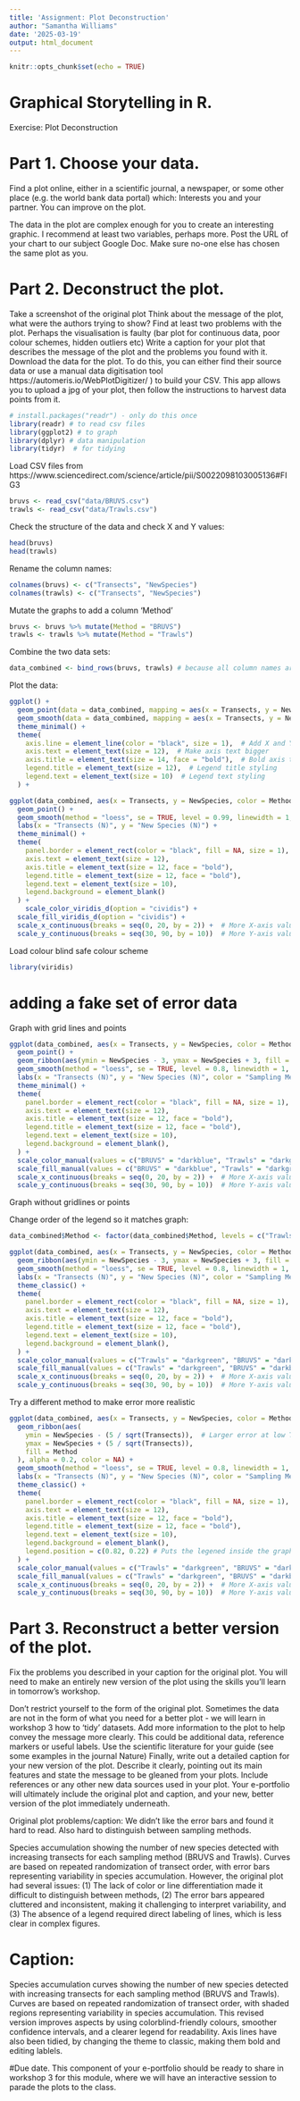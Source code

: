 ```yaml
---
title: 'Assignment: Plot Deconstruction'
author: "Samantha Williams"
date: '2025-03-19'
output: html_document
---
```


```r
knitr::opts_chunk$set(echo = TRUE)
```

# Graphical Storytelling in R.
Exercise: Plot Deconstruction

# Part 1. Choose your data. 
Find a plot online, either in a scientific journal, a newspaper, or some other place (e.g. the world bank data portal) which:
Interests you and your partner.
You can improve on the plot. 

The data in the plot are complex enough for you to create an interesting graphic. I recommend at least two variables, perhaps more.
Post the URL of your chart to our subject Google Doc. Make sure no-one else has chosen the same plot as you.

# Part 2. Deconstruct the plot. 
Take a screenshot of the original plot
Think about the message of the plot, what were the authors trying to show?
Find at least two problems with the plot. Perhaps the visualisation is faulty (bar plot for continuous data, poor colour schemes, hidden outliers etc)
Write a caption for your plot that describes the message of the plot and the problems you found with it.
Download the data for the plot. To do this, you can either find their source data or use a manual data digitisation tool https://automeris.io/WebPlotDigitizer/ ) to build your CSV. This app allows you to upload a jpg of your plot, then follow the instructions to harvest data points from it.


```r
# install.packages("readr") - only do this once
library(readr) # to read csv files
library(ggplot2) # to graph
library(dplyr) # data manipulation
library(tidyr)  # for tidying
```

Load CSV files from https://www.sciencedirect.com/science/article/pii/S0022098103005136#FIG3

```r
bruvs <- read_csv("data/BRUVS.csv")
trawls <- read_csv("data/Trawls.csv")
```

Check the structure of the data and check X and Y values:
```r
head(bruvs)
head(trawls)
```

Rename the column names:
```r
colnames(bruvs) <- c("Transects", "NewSpecies")
colnames(trawls) <- c("Transects", "NewSpecies")
```

Mutate the graphs to add a column 'Method'
```r
bruvs <- bruvs %>% mutate(Method = "BRUVS")
trawls <- trawls %>% mutate(Method = "Trawls")
```

Combine the two data sets:
```r
data_combined <- bind_rows(bruvs, trawls) # because all column names are the same it stacks the data
```

Plot the data:
```r
ggplot() + 
  geom_point(data = data_combined, mapping = aes(x = Transects, y = NewSpecies)) + 
  geom_smooth(data = data_combined, mapping = aes(x = Transects, y = NewSpecies)) +
  theme_minimal() + 
  theme(
    axis.line = element_line(color = "black", size = 1),  # Add X and Y axis lines
    axis.text = element_text(size = 12),  # Make axis text bigger
    axis.title = element_text(size = 14, face = "bold"),  # Bold axis titles
    legend.title = element_text(size = 12),  # Legend title styling
    legend.text = element_text(size = 10)  # Legend text styling
  ) +
```

```r
ggplot(data_combined, aes(x = Transects, y = NewSpecies, color = Method, fill = Method)) +
  geom_point() +
  geom_smooth(method = "loess", se = TRUE, level = 0.99, linewidth = 1, alpha = 0.5) +
  labs(x = "Transects (N)", y = "New Species (N)") +
  theme_minimal() + 
  theme(
    panel.border = element_rect(color = "black", fill = NA, size = 1),  
    axis.text = element_text(size = 12),
    axis.title = element_text(size = 12, face = "bold"),
    legend.title = element_text(size = 12, face = "bold"),
    legend.text = element_text(size = 10),
    legend.background = element_blank()
  ) +
    scale_color_viridis_d(option = "cividis") +  
  scale_fill_viridis_d(option = "cividis") +  
  scale_x_continuous(breaks = seq(0, 20, by = 2)) +  # More X-axis values
  scale_y_continuous(breaks = seq(30, 90, by = 10))  # More Y-axis values
```

Load colour blind safe colour scheme
```r
library(viridis)
```

# adding a fake set of error data 
Graph with grid lines and points
```r
ggplot(data_combined, aes(x = Transects, y = NewSpecies, color = Method, fill = Method)) +
  geom_point() +
  geom_ribbon(aes(ymin = NewSpecies - 3, ymax = NewSpecies + 3, fill = Method), alpha = 0.2, color = NA) +
  geom_smooth(method = "loess", se = TRUE, level = 0.8, linewidth = 1, alpha = 0.5) +
  labs(x = "Transects (N)", y = "New Species (N)", color = "Sampling Method", fill = "Sampling Method") +
  theme_minimal() + 
  theme(
    panel.border = element_rect(color = "black", fill = NA, size = 1),  
    axis.text = element_text(size = 12),
    axis.title = element_text(size = 12, face = "bold"),
    legend.title = element_text(size = 12, face = "bold"),
    legend.text = element_text(size = 10),
    legend.background = element_blank(),
  ) +
  scale_color_manual(values = c("BRUVS" = "darkblue", "Trawls" = "darkgreen")) +
  scale_fill_manual(values = c("BRUVS" = "darkblue", "Trawls" = "darkgreen")) +
  scale_x_continuous(breaks = seq(0, 20, by = 2)) +  # More X-axis values
  scale_y_continuous(breaks = seq(30, 90, by = 10))  # More Y-axis values
```

Graph without gridlines or points

Change order of the legend so it matches graph:
```r
data_combined$Method <- factor(data_combined$Method, levels = c("Trawls", "BRUVS"))
```

```r
ggplot(data_combined, aes(x = Transects, y = NewSpecies, color = Method, fill = Method)) +
  geom_ribbon(aes(ymin = NewSpecies - 3, ymax = NewSpecies + 3, fill = Method), alpha = 0.2, color = NA) +
  geom_smooth(method = "loess", se = TRUE, level = 0.8, linewidth = 1, alpha = 0.5) +
  labs(x = "Transects (N)", y = "New Species (N)", color = "Sampling Method", fill = "Sampling Method") +
  theme_classic() + 
  theme(
    panel.border = element_rect(color = "black", fill = NA, size = 1),  
    axis.text = element_text(size = 12),
    axis.title = element_text(size = 12, face = "bold"),
    legend.title = element_text(size = 12, face = "bold"),
    legend.text = element_text(size = 10),
    legend.background = element_blank(),
  ) +
  scale_color_manual(values = c("Trawls" = "darkgreen", "BRUVS" = "darkblue")) +  
  scale_fill_manual(values = c("Trawls" = "darkgreen", "BRUVS" = "darkblue")) +
  scale_x_continuous(breaks = seq(0, 20, by = 2)) +  # More X-axis values
  scale_y_continuous(breaks = seq(30, 90, by = 10))  # More Y-axis values
```


Try a different method to make error more realistic
```r
ggplot(data_combined, aes(x = Transects, y = NewSpecies, color = Method, fill = Method)) +
  geom_ribbon(aes(
    ymin = NewSpecies - (5 / sqrt(Transects)),  # Larger error at low Transects, smaller at high Transects
    ymax = NewSpecies + (5 / sqrt(Transects)),  
    fill = Method
  ), alpha = 0.2, color = NA) +
  geom_smooth(method = "loess", se = TRUE, level = 0.8, linewidth = 1, alpha = 0.5) +
  labs(x = "Transects (N)", y = "New Species (N)", color = "Sampling Method", fill = "Sampling Method") +
  theme_classic() + 
  theme(
    panel.border = element_rect(color = "black", fill = NA, size = 1),  
    axis.text = element_text(size = 12),
    axis.title = element_text(size = 12, face = "bold"),
    legend.title = element_text(size = 12, face = "bold"),
    legend.text = element_text(size = 10),
    legend.background = element_blank(),
    legend.position = c(0.82, 0.22) # Puts the legened inside the graph
  ) +
  scale_color_manual(values = c("Trawls" = "darkgreen", "BRUVS" = "darkblue")) +  
  scale_fill_manual(values = c("Trawls" = "darkgreen", "BRUVS" = "darkblue")) +
  scale_x_continuous(breaks = seq(0, 20, by = 2)) +  # More X-axis values
  scale_y_continuous(breaks = seq(30, 90, by = 10))  # More Y-axis values

```

# Part 3. Reconstruct a better version of the plot.
Fix the problems you described in your caption for the original plot. You will need to make an entirely new version of the plot using the skills you’ll learn in tomorrow's workshop. 

Don’t restrict yourself to the form of the original plot. Sometimes the data are not in the form of what you need for a better plot - we will learn in workshop 3 how to ‘tidy’ datasets.
Add more information to the plot to help convey the message more clearly. This could be additional data, reference markers or useful labels. Use the scientific literature for your guide (see some examples in the journal Nature)
Finally, write out a detailed caption for your new version of the plot. Describe it clearly, pointing out its main features and state the message to be gleaned from your plots. Include references or any other new data sources used in your plot.
Your e-portfolio will ultimately include the original plot and caption, and your new, better version of the plot immediately underneath. 

Original plot problems/caption:
We didn't like the error bars and found it hard to read. Also hard to distinguish between sampling methods. 


Species accumulation showing the number of new species detected with increasing transects for each sampling method (BRUVS and Trawls). Curves are based on repeated randomization of transect order, with error bars representing variability in species accumulation. However, the original plot had several issues: (1) The lack of color or line differentiation made it difficult to distinguish between methods, (2) The error bars appeared cluttered and inconsistent, making it challenging to interpret variability, and (3) The absence of a legend required direct labeling of lines, which is less clear in complex figures. 

# Caption:
Species accumulation curves showing the number of new species detected with increasing transects for each sampling method (BRUVS and Trawls). Curves are based on repeated randomization of transect order, with shaded regions representing variability in species accumulation.
This revised version improves aspects by using colorblind-friendly colours, smoother confidence intervals, and a clearer legend for readability. Axis lines have also been tidied, by changing the theme to classic, making them bold and editing lablels. 

#Due date. This component of your e-portfolio should be ready to share in workshop 3 for this module, where we will have an interactive session to parade the plots to the class.  